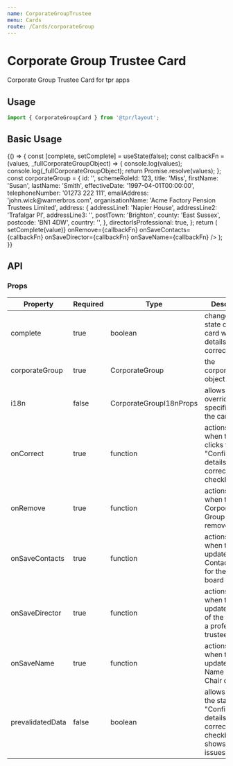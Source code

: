 ```yaml
---
name: CorporateGroupTrustee
menu: Cards
route: /Cards/corporateGroup
---
```



# Corporate Group Trustee Card

Corporate Group Trustee Card for tpr apps

## Usage

```js
import { CorporateGroupCard } from '@tpr/layout';
```

## Basic Usage

<Playground>
	{() => {
		const [complete, setComplete] = useState(false);
		const callbackFn = (values, _fullCorporateGroupObject) => {
			console.log(values);
			console.log(_fullCorporateGroupObject);
			return Promise.resolve(values);
		};
		const corporateGroup = {
			id: '',
			schemeRoleId: 123,
			title: 'Miss',
			firstName: 'Susan',
			lastName: 'Smith',
			effectiveDate: '1997-04-01T00:00:00',
			telephoneNumber: '01273 222 111',
			emailAddress: 'john.wick@warnerbros.com',
			organisationName: 'Acme Factory Pension Trustees Limited',
			address: {
				addressLine1: 'Napier House',
				addressLine2: 'Trafalgar Pl',
				addressLine3: '',
				postTown: 'Brighton',
				county: 'East Sussex',
				postcode: 'BN1 4DW',
				country: '',
			},
			directorIsProfessional: true,
		};
		return (
			<CorporateGroupCard
				complete={complete}
				corporateGroup={corporateGroup}
				onCorrect={(value) => setComplete(value)}
				onRemove={callbackFn}
				onSaveContacts={callbackFn}
				onSaveDirector={callbackFn}
				onSaveName={callbackFn}
			/>
		);
	}}
</Playground>

## API

### Props

| Property         | Required | Type                    | Description                                                                                  |
| ---------------- | -------- | ----------------------- | -------------------------------------------------------------------------------------------- |
| complete         | true     | boolean                 | changes the state of the card when All details are correct                                   |
| corporateGroup   | true     | CorporateGroup          | the corporateGroup object                                                                    |
| i18n             | false    | CorporateGroupI18nProps | allows to override specific text in the card                                                 |
| onCorrect        | true     | function                | actions for when the user clicks the "Confirm details are correct" checkbox                  |
| onRemove         | true     | function                | actions for when the Corporate Group trustee is removed                                      |
| onSaveContacts   | true     | function                | actions for when the user updates the Contact Details for the Chair of board                 |
| onSaveDirector   | true     | function                | actions for when the user updates if any of the directors a professional trustee             |
| onSaveName       | true     | function                | actions for when the user updates the Name of the Chair of board                             |
| prevalidatedData | false    | boolean                 | allows to ignore the state of the "Confirm details are correct" checkbox & shows "No issues" |
